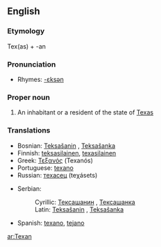 ==English==

===Etymology===
Tex(as) + -an

===Pronunciation===
* Rhymes: [[Rhymes:English:-ɛksən|-ɛksən]]

===Proper noun===
{{en-proper noun|Texans}}

# An inhabitant or a resident of the state of [[Texas]]

===Translations===
{{rfc-level|Translations at L3+ (AutoFormat would have corrected level of Translations)}}
{{top}}
* Bosnian: [[Teksašanin#Bosnian|Teksašanin]] {{m}}, [[Teksašanka#Bosnian|Teksašanka]] {{f}}
* Finnish: [[teksasilainen]], [[texasilainen]]
* Greek: [[Τεξανός]] (Texanós) {{m}}
* Portuguese: [[texano]] {{m}}
* Russian: [[техасец]] (teχásets) {{m}}
{{mid}}
* Serbian:
*: Cyrillic: [[Тексашанин#Serbian|Тексашанин]] {{m}}, [[Тексашанка#Serbian|Тексашанка]] {{f}}
*: Latin: [[Teksašanin#Serbian|Teksašanin]] {{m}}, [[Teksašanka#Serbian|Teksašanka]] {{f}}
* Spanish: [[texano]], [[tejano]] {{m}}
{{bottom}}

[[ar:Texan]]